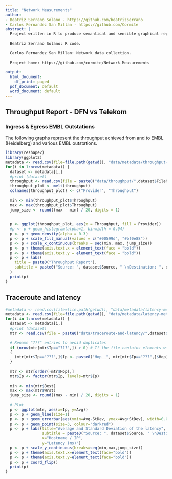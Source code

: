 ```yaml
---
title: "Network Measurements"
author:
- Beatriz Serrano Solano - https://github.com/beatrizserrano
- Carlos Fernandez San Millan - https://github.com/Cormite
abstract: |
  Project written in R to produce semantical and sensible graphical representation of network data collected with iperf3 and mtr.
   
  Beatriz Serrano Solano: R code.
  
  Carlos Fernandez San Millan: Network data collection.
  
  Project home: https://github.com/cormite/Network-Measurements
  
output:
  html_document:
    df_print: paged
  pdf_document: default
  word_document: default
---
```


## Throughput Report - DFN vs Telekom

### Ingress & Egress EMBL Outstations

The following graphs represent the throughput achieved from and to EMBL (Heidelberg) and various EMBL outstations.

```r
library(reshape2)
library(ggplot2)
metadata <- read.csv(file=file.path(getwd(), "data/metadata/throughput-metadata.csv"), stringsAsFactors=FALSE, sep = ",")
for(i in 1:nrow(metadata)) {
  dataset <- metadata[i,]
  #print (dataset)
  throughput <- read.csv(file = paste0("data/throughput/",dataset$FileName), stringsAsFactors = FALSE)
  throughput_plot <- melt(throughput)
  colnames(throughput_plot) <- c("Provider", "Throughput")
  
  min <- min(throughput_plot$Throughput)
  max <- max(throughput_plot$Throughput)
  jump_size <- round((max - min) / 20, digits = 1)
  
  
  p <- ggplot(throughput_plot, aes(x = Throughput, fill = Provider))
  #p <- p + geom_histogram(alpha=1, binwidth = 0.04)
  p <- p + geom_density(alpha = 0.3)
  p <- p + scale_fill_manual(values = c("#00599d", "#bf0e88"))
  p <- p + scale_x_continuous(breaks = seq(min, max, jump_size))
  p <- p + theme(axis.text.x = element_text(face = "bold"))
  p <- p + theme(axis.text.y = element_text(face = "bold"))
  p <- p + labs(
    title = paste0("Throughput Report"),
    subtitle = paste0("Source: ", dataset$Source, " \nDestination: ", dataset$Destination), x = "Throughput (Gbps)"
  )
  print(p)
}
```



## Traceroute and latency

```r
#metadata <- read.csv(file=file.path(getwd(), "data/metadata/latency-metadata.csv"), stringsAsFactors=FALSE, sep = ",")
metadata <- read.csv(file=file.path(getwd(), "data/metadata/latency-metadata-all.csv"), stringsAsFactors=FALSE, sep = ",")
for(i in 1:nrow(metadata)) {
  dataset <- metadata[i,]
  #print (dataset)
  mtr <- read.csv(file = paste0("data/traceroute-and-latency/",dataset$FileName), header=T, stringsAsFactors = FALSE)
  
  # Rename "???" entries to avoid duplicates
  if (nrow(mtr[mtr$Ip=="???",]) > 0) # If the file contains elements with "???"
  {
    (mtr[mtr$Ip=="???",]$Ip <- paste0("Hop__", mtr[mtr$Ip=="???",]$Hop))
  }
  
  mtr <- mtr[order(-mtr$Hop),]
  mtr$Ip <- factor(mtr$Ip, levels=mtr$Ip)
  
  min <- min(mtr$Best)
  max <- max(mtr$Wrst)
  jump_size <- round((max - min) / 20, digits = 1)
  
  # Plot
  p <- ggplot(mtr, aes(x=Ip, y=Avg))
  p <- p + geom_line(size=1)
  p <- p + geom_errorbar(aes(ymin=Avg-StDev, ymax=Avg+StDev), width=0.05, position=position_dodge(0.05))
  p <- p + geom_point(size=3, colour="darkred")
  p <- p + labs(title="Average and Standard Deviation of the latency",
                subtitle = paste0("Source: ", dataset$Source, " \nDestination: ", dataset$Destination),
                x="Hostname / IP",
                y="Latency (ms)")
  p <- p + scale_y_continuous(breaks=seq(min,max,jump_size))
  p <- p + theme(axis.text.x=element_text(face="bold")) 
  p <- p + theme(axis.text.y=element_text(face="bold"))
  p <- p + coord_flip()
  print(p)
}

```



